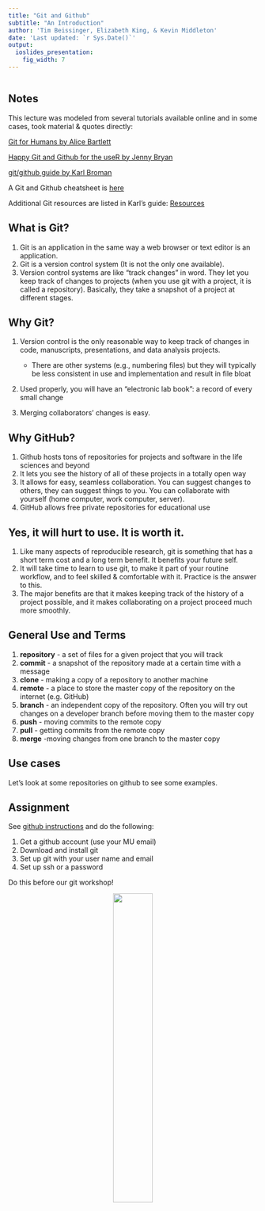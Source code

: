 ```yaml
---
title: "Git and Github"
subtitle: "An Introduction"
author: 'Tim Beissinger, Elizabeth King, & Kevin Middleton'
date: 'Last updated: `r Sys.Date()`'
output:
  ioslides_presentation:
    fig_width: 7
---
```


```r
```

## Notes

This lecture was modeled from several tutorials available online and in some cases, took material & quotes directly:

[Git for Humans by Alice Bartlett](https://speakerdeck.com/alicebartlett/git-for-humans)

[Happy Git and Github for the useR by Jenny Bryan](http://happygitwithr.com/)

[git/github guide by Karl Broman](http://kbroman.org/github_tutorial/)

A Git and Github cheatsheet is [here](https://services.github.com/on-demand/downloads/github-git-cheat-sheet.pdf)

Additional Git resources are listed in Karl's guide: [Resources](http://kbroman.org/github_tutorial/pages/resources.html)

## What is Git?

1. Git is an application in the same way a web browser or text editor is an application.
1. Git is a version control system (It is not the only one available). 
1. Version control systems are like "track changes" in word. They let you keep track of changes to projects (when you use git with a project, it is called a repository). Basically, they take a snapshot of a project at different stages.

## Why Git?

1. Version control is the only reasonable way to keep track of changes in code, manuscripts, presentations, and data analysis projects.

    - There are other systems (e.g., numbering files) but they will typically be less consistent in use and implementation and result in file bloat

1. Used properly, you will have an "electronic lab book": a record of every small change

1. Merging collaborators’ changes is easy. 

## Why GitHub?

1. Github hosts tons of repositories for projects and software in the life sciences and beyond
1. It lets you see the history of all of these projects in a totally open way
1. It allows for easy, seamless collaboration. You can suggest changes to others, they can suggest things to you. You can collaborate with yourself (home computer, work computer, server).
1. GitHub allows free private repositories for educational use

## Yes, it will hurt to use. It is worth it.

1. Like many aspects of reproducible research, git is something that has a short term cost and a long term benefit. It benefits your future self. 
1. It will take time to learn to use git, to make it part of your routine workflow, and to feel skilled & comfortable with it. Practice is the answer to this.
1. The major benefits are that it makes keeping track of the history of a project possible, and it makes collaborating on a project proceed much more smoothly.

## General Use and Terms

1. **repository** - a set of files for a given project that you will track
1. **commit** - a snapshot of the repository made at a certain time with a message
1. **clone** - making a copy of a repository to another machine
1. **remote** - a place to store the master copy of the repository on the internet (e.g. GitHub) 
1. **branch** - an independent copy of the repository. Often you will try out changes on a developer branch before moving them to the master copy
1. **push** - moving commits to the remote copy
1. **pull** - getting commits from the remote copy
1. **merge** -moving changes from one branch to the master copy

## Use cases

Let's look at some repositories on github to see some examples.

## Assignment 

See [github instructions](https://help.github.com/articles/set-up-git/) and do the following:

1. Get a github account (use your MU email)
1. Download and install git
1. Set up git with your user name and email
1. Set up ssh or a password

Do this before our git workshop!

<center>
<img src="https://i.pinimg.com/736x/59/d7/0e/59d70e2614d194c97e0cec07c7cbb5ba--carnivore-animal-pictures.jpg" width="40%" />
</center>
